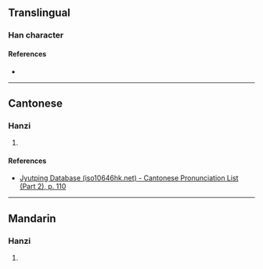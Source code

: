 {{character info}}
==Translingual==

===Han character===
{{Han char|rn=61|rad=心|as=12|sn=15|four=98092|canj=PHDB|ids=⿰忄策}}

====References====
* {{Han ref|kx=0403.130|dkj=11233|dj=0743.160|hdz=42355.030|uh=61A1|ud=24993|bh=E5A8|bd=58792}}

----

==Cantonese==

===Hanzi===
{{yue-hanzi|jyut=caak3|y=chaak3}}

# {{rfdef|yue|sort=心12}}

====References====
* [http://www.iso10646hk.net/jp/document/download.jsp Jyutping Database (iso10646hk.net) - Cantonese Pronunciation List (Part 2), p. 110]

----

==Mandarin==

===Hanzi===
{{cmn-hanzi|pin=[[cè]] ([[ce4]])|wg=ts'e<sup>4</sup>}}

# {{rfdef|cmn|sort=心12}}